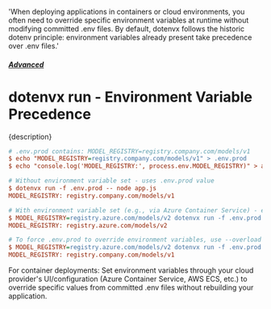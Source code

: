   'When deploying applications in containers or cloud environments, you often need to override specific environment variables at runtime without modifying committed .env files. By default, dotenvx follows the historic dotenv principle: environment variables already present take precedence over .env files.'

##### [Advanced](/docs/advanced)
# dotenvx run - Environment Variable Precedence

<p className="lead">{description}</p>

```ini
# .env.prod contains: MODEL_REGISTRY=registry.company.com/models/v1
$ echo "MODEL_REGISTRY=registry.company.com/models/v1" > .env.prod
$ echo "console.log('MODEL_REGISTRY:', process.env.MODEL_REGISTRY)" > app.js

# Without environment variable set - uses .env.prod value
$ dotenvx run -f .env.prod -- node app.js
MODEL_REGISTRY: registry.company.com/models/v1

# With environment variable set (e.g., via Azure Container Service) - environment variable takes precedence
$ MODEL_REGISTRY=registry.azure.com/models/v2 dotenvx run -f .env.prod -- node app.js
MODEL_REGISTRY: registry.azure.com/models/v2

# To force .env.prod to override environment variables, use --overload
$ MODEL_REGISTRY=registry.azure.com/models/v2 dotenvx run -f .env.prod --overload -- node app.js
MODEL_REGISTRY: registry.company.com/models/v1
```

For container deployments: Set environment variables through your cloud provider's UI/configuration (Azure Container Service, AWS ECS, etc.) to override specific values from committed .env files without rebuilding your application.
